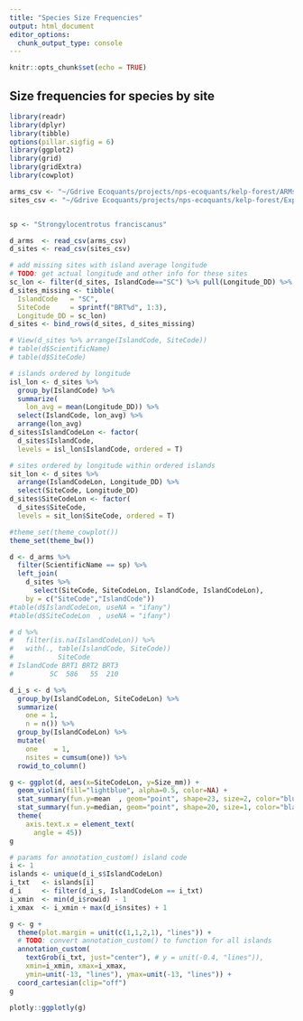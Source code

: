 ```yaml
---
title: "Species Size Frequencies"
output: html_document
editor_options: 
  chunk_output_type: console
---
```


```r
knitr::opts_chunk$set(echo = TRUE)
```

## Size frequencies for species by site

```r
library(readr)
library(dplyr)
library(tibble)
options(pillar.sigfig = 6)
library(ggplot2)
library(grid)
library(gridExtra)
library(cowplot)

arms_csv <- "~/Gdrive Ecoquants/projects/nps-ecoquants/kelp-forest/ARMs data/KFM_ARMs_RawData_1992-2018.csv"
sites_csv <- "~/Gdrive Ecoquants/projects/nps-ecoquants/kelp-forest/Export_2018.accdb/KFM_SiteInformation.csv"


sp <- "Strongylocentrotus franciscanus"

d_arms  <- read_csv(arms_csv)
d_sites <- read_csv(sites_csv)

# add missing sites with island average longitude
# TODO: get actual longitude and other info for these sites
sc_lon <- filter(d_sites, IslandCode=="SC") %>% pull(Longitude_DD) %>% mean()
d_sites_missing <- tibble(
  IslandCode   = "SC", 
  SiteCode     = sprintf("BRT%d", 1:3),
  Longitude_DD = sc_lon)
d_sites <- bind_rows(d_sites, d_sites_missing)

# View(d_sites %>% arrange(IslandCode, SiteCode))
# table(d$ScientificName)
# table(d$SiteCode)

# islands ordered by longitude
isl_lon <- d_sites %>% 
  group_by(IslandCode) %>% 
  summarize(
    lon_avg = mean(Longitude_DD)) %>% 
  select(IslandCode, lon_avg) %>% 
  arrange(lon_avg)
d_sites$IslandCodeLon <- factor(
  d_sites$IslandCode,
  levels = isl_lon$IslandCode, ordered = T)

# sites ordered by longitude within ordered islands
sit_lon <- d_sites %>% 
  arrange(IslandCodeLon, Longitude_DD) %>% 
  select(SiteCode, Longitude_DD)
d_sites$SiteCodeLon <- factor(
  d_sites$SiteCode,
  levels = sit_lon$SiteCode, ordered = T)

#theme_set(theme_cowplot())
theme_set(theme_bw())

d <- d_arms %>% 
  filter(ScientificName == sp) %>% 
  left_join(
    d_sites %>% 
      select(SiteCode, SiteCodeLon, IslandCode, IslandCodeLon),
    by = c("SiteCode","IslandCode"))
#table(d$IslandCodeLon, useNA = "ifany")
#table(d$SiteCodeLon  , useNA = "ifany")

# d %>% 
#   filter(is.na(IslandCodeLon)) %>% 
#   with(., table(IslandCode, SiteCode))
#           SiteCode
# IslandCode BRT1 BRT2 BRT3
#         SC  586   55  210

d_i_s <- d %>% 
  group_by(IslandCodeLon, SiteCodeLon) %>% 
  summarize(
    one = 1,
    n = n()) %>% 
  group_by(IslandCodeLon) %>% 
  mutate(
    one    = 1,
    nsites = cumsum(one)) %>% 
  rowid_to_column()

g <- ggplot(d, aes(x=SiteCodeLon, y=Size_mm)) + 
  geom_violin(fill="lightblue", alpha=0.5, color=NA) + 
  stat_summary(fun.y=mean  , geom="point", shape=23, size=2, color="blue") +  
  stat_summary(fun.y=median, geom="point", shape=20, size=1, color="black") + 
  theme(
    axis.text.x = element_text(
      angle = 45))
g

# params for annotation_custom() island code
i <- 1
islands <- unique(d_i_s$IslandCodeLon)
i_txt   <- islands[i]
d_i     <- filter(d_i_s, IslandCodeLon == i_txt)
i_xmin  <- min(d_i$rowid) - 1
i_xmax  <- i_xmin + max(d_i$nsites) + 1

g <- g +
  theme(plot.margin = unit(c(1,1,2,1), "lines")) +
  # TODO: convert annotation_custom() to function for all islands
  annotation_custom(
    textGrob(i_txt, just="center"), # y = unit(-0.4, "lines")),
    xmin=i_xmin, xmax=i_xmax, 
    ymin=unit(-13, "lines"), ymax=unit(-13, "lines")) +
  coord_cartesian(clip="off")
g

plotly::ggplotly(g)
```

